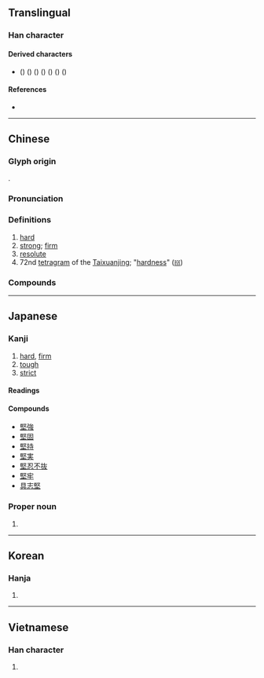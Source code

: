 {{also|坚}}
{{character info}}
==Translingual==

===Han character===
{{Han char|rn=32|rad=土|as=09|sn=12|four=77104|canj=SEG|ids=⿱臤土}}

====Derived characters====
* {{l|mul|𡠩}} {{l|mul|慳}}({{l|mul|悭}}) {{l|mul|摼}}({{l|mul|𰓱}}) {{l|mul|𣻹}} {{l|mul|樫}}({{l|mul|㭴}}) {{l|mul|熞}}({{l|mul|𰞤}}) {{l|mul|𥉸}} {{l|mul|𧜶}} {{l|mul|鏗}}({{l|mul|铿}}) {{l|mul|鰹}}({{l|mul|鲣}}) {{l|mul|䃘}}({{l|mul|𬒎}}) {{l|mul|䌑}} {{l|mul|䵛}} {{l|mul|𠗻}} {{l|mul|𪅤}} {{l|mul|𦸃}}

====References====
* {{Han ref|kx=0232.030|dkj=05210|dj=0469.050|hdz=10451.040|uh=5805|ud=22533|bh=B0ED|bd=45293}}

----

==Chinese==
{{zh-forms|s=坚}}

===Glyph origin===
{{Han etym}}
{{Han compound|臤|土|ls=psc|c1=p|c2=s}}.

===Pronunciation===
{{zh-pron
|m=jiān
|m-s=
|c=gin1
|c-t=
|g=
|h=pfs=kiên;gd=gian1
|j=
|mb=gíng
|md=giĕng
|mn=kian
|mn-t=giêng1/giang1
|mn-t_note=giang1 - Shantou
|w=
|x=
|mc=y
|oc=y
|ma=
|cat=a
}}

===Definitions===
{{zh-hanzi}}

# [[hard]]
# [[strong]]; [[firm]]
# [[resolute]]
# 72nd [[tetragram]] of the [[Taixuanjing]]; "[[hardness]]" ([[𝍍]])

===Compounds===
{{zh-der|堅木|堅拒|堅稱|中堅|堅定不移|堅執|堅決|堅守|堅苦卓絕|堅毅不撓|堅定|堅韌不拔|堅牡|堅毅不拔|堅白|堅持到底|一念堅貞|堅白同異|堅白石論|堅不可摧|堅壁|志堅|履霜堅冰|堅臥煙霞|心堅石穿|堅如磐石|堅江|堅緻|堅忍不拔|堅辭|堅臥|不堅|堅貞不屈|堅臥白門|堅壁清野|乘堅策肥|堅強|夷堅志|堅苦|心如堅石|堅持不懈|乘堅驅良|堅請|堅硬|堅甲利兵|堅瓠|堅牢|堅毅|堅持|堅忍|堅固|堅勁|堅信|堅實|四個堅持|堅如鐵石|堅果|堅城深池|堅韌|堅巧|內秉堅孤|堅貞|摧堅獲醜|深溝堅壁|攻堅戰|攻堅|松柏之堅|攻無堅城|摧堅|深溝堅壘|摧堅殪敵|無堅不摧|摧堅陷陣|窮當益堅|披堅執銳|窮且益堅|老而彌堅|船堅炮利|衝堅陷陣|陷堅破陣|鑽堅仰高|被堅執銳|精堅|堅挺|堅振|堅振禮|堅信禮}}

----

==Japanese==

===Kanji===
{{ja-kanji|grade=c|rs=土09}}

# [[hard]], [[firm]]
# [[tough]]
# [[strict]]

====Readings====
{{ja-readings
|goon=けん
|kanon=けん
|kun=かた-い
|nanori=きん
}}

====Compounds====
{{der-top|Compounds}}
* [[堅強]]
* [[堅固]]
* [[堅持]]
* [[堅実]]
* [[堅忍不抜]]
* [[堅牢]]
* [[具志堅]]
{{der-bottom}}

===Proper noun===
{{ja-pos|proper|けん}}

# {{given name|ja|sort=けん|male}}

----

==Korean==

===Hanja===
{{ko-hanja|hangeul=견|rv=gyeon|mr=kyŏn}}

# {{rfdef|ko|sort=土09}}

----

==Vietnamese==

===Han character===
{{vi-readings|reading=kiên|rs=土09}}

# {{rfdef|vi|sort=土09}}